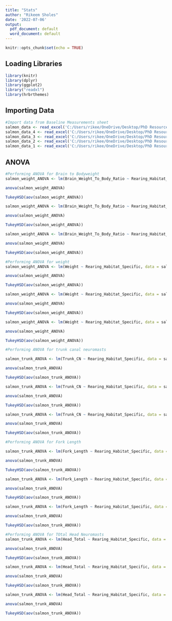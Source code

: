 ---
title: "Stats"
author: "Rikeem Sholes"
date: '2022-07-06'
output:
  pdf_document: default
  word_document: default
---

```{r setup, include=FALSE}
knitr::opts_chunk$set(echo = TRUE)
```

## Loading Libraries
```{r, message=FALSE, warning=FALSE}
library(knitr)
library(dplyr)
library(ggplot2)
library("readxl")
library(hrbrthemes)
```

## Importing Data
```{r}
#Import data from Baseline Measurements sheet
salmon_data <- read_excel('C:/Users/rikee/OneDrive/Desktop/PhD Resources/Data/Salmon_data.xlsx', sheet = "Baseline_Measurements_Sound")
salmon_data_4 <- read_excel('C:/Users/rikee/OneDrive/Desktop/PhD Resources/Data/Salmon_data.xlsx', sheet = "Sound_Treatment_Data_4", na="0")
salmon_data_3 <- read_excel('C:/Users/rikee/OneDrive/Desktop/PhD Resources/Data/Salmon_data.xlsx', sheet = "Sound_Treatment_Data_3", na="0")
salmon_data_2 <- read_excel('C:/Users/rikee/OneDrive/Desktop/PhD Resources/Data/Salmon_data.xlsx', sheet = "Sound_Treatment_Data_2", na="0")
salmon_data_1 <- read_excel('C:/Users/rikee/OneDrive/Desktop/PhD Resources/Data/Salmon_data.xlsx', sheet = "Sound_Treatment_Data_1", na="0")
```

## ANOVA

```{r}
#Performing ANOVA for Brain to Bodyweight
salmon_weight_ANOVA <- lm(Brain_Weight_To_Body_Ratio ~ Rearing_Habitat_Specific, data = salmon_data_2)

anova(salmon_weight_ANOVA)

TukeyHSD(aov(salmon_weight_ANOVA))

salmon_weight_ANOVA <- lm(Brain_Weight_To_Body_Ratio ~ Rearing_Habitat_Specific, data = salmon_data_3)

anova(salmon_weight_ANOVA)

TukeyHSD(aov(salmon_weight_ANOVA))

salmon_weight_ANOVA <- lm(Brain_Weight_To_Body_Ratio ~ Rearing_Habitat_Specific, data = salmon_data_4)

anova(salmon_weight_ANOVA)

TukeyHSD(aov(salmon_weight_ANOVA))
```

```{r}
#Performing ANOVA for weight
salmon_weight_ANOVA <- lm(Weight ~ Rearing_Habitat_Specific, data = salmon_data_2)

anova(salmon_weight_ANOVA)

TukeyHSD(aov(salmon_weight_ANOVA))

salmon_weight_ANOVA <- lm(Weight ~ Rearing_Habitat_Specific, data = salmon_data_3)

anova(salmon_weight_ANOVA)

TukeyHSD(aov(salmon_weight_ANOVA))

salmon_weight_ANOVA <- lm(Weight ~ Rearing_Habitat_Specific, data = salmon_data_4)

anova(salmon_weight_ANOVA)

TukeyHSD(aov(salmon_weight_ANOVA))
```

```{r}
#Performing ANOVA for trunk canal neuromasts

salmon_trunk_ANOVA <- lm(Trunk_CN ~ Rearing_Habitat_Specific, data = salmon_data_2)

anova(salmon_trunk_ANOVA)

TukeyHSD(aov(salmon_trunk_ANOVA))

salmon_trunk_ANOVA <- lm(Trunk_CN ~ Rearing_Habitat_Specific, data = salmon_data_3)

anova(salmon_trunk_ANOVA)

TukeyHSD(aov(salmon_trunk_ANOVA))

salmon_trunk_ANOVA <- lm(Trunk_CN ~ Rearing_Habitat_Specific, data = salmon_data_4)

anova(salmon_trunk_ANOVA)

TukeyHSD(aov(salmon_trunk_ANOVA))
```

```{r}
#Performing ANOVA for Fork Length

salmon_trunk_ANOVA <- lm(Fork_Length ~ Rearing_Habitat_Specific, data = salmon_data_2)

anova(salmon_trunk_ANOVA)

TukeyHSD(aov(salmon_trunk_ANOVA))

salmon_trunk_ANOVA <- lm(Fork_Length ~ Rearing_Habitat_Specific, data = salmon_data_3)

anova(salmon_trunk_ANOVA)

TukeyHSD(aov(salmon_trunk_ANOVA))

salmon_trunk_ANOVA <- lm(Fork_Length ~ Rearing_Habitat_Specific, data = salmon_data_4)

anova(salmon_trunk_ANOVA)

TukeyHSD(aov(salmon_trunk_ANOVA))
```

```{r}
#Performing ANOVA for TOtal Head Neuromasts
salmon_trunk_ANOVA <- lm(Head_Total ~ Rearing_Habitat_Specific, data = salmon_data_2)

anova(salmon_trunk_ANOVA)

TukeyHSD(aov(salmon_trunk_ANOVA))

salmon_trunk_ANOVA <- lm(Head_Total ~ Rearing_Habitat_Specific, data = salmon_data_3)

anova(salmon_trunk_ANOVA)

TukeyHSD(aov(salmon_trunk_ANOVA))

salmon_trunk_ANOVA <- lm(Head_Total ~ Rearing_Habitat_Specific, data = salmon_data_4)

anova(salmon_trunk_ANOVA)

TukeyHSD(aov(salmon_trunk_ANOVA))
```